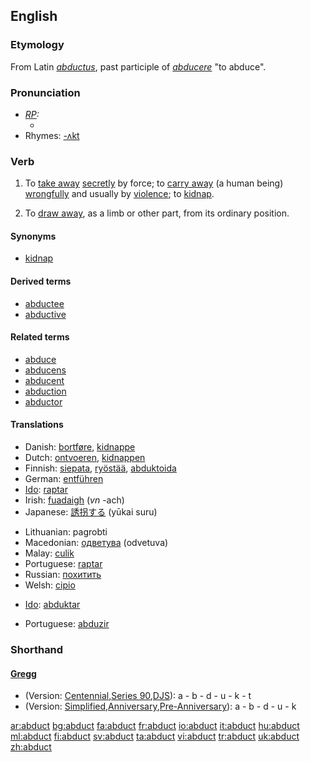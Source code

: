 ==English==

===Etymology===
From Latin ''[[abductus]]'', past participle of ''[[abducere]]'' "to abduce".

===Pronunciation===
* ''[[RP]]:''
** {{IPA|/æbˈdʌkt/}}
*Rhymes: [[Rhymes:English:-ʌkt|-ʌkt]]

===Verb===
{{en-verb}}

# {{transitive}} To [[take away]] [[secretly]] by force; to [[carry away]] (a human being) [[wrongfully]] and usually by [[violence]]; to [[kidnap]].
# {{transitive}} To [[draw away]], as a limb or other part, from its ordinary position.

====Synonyms====
* [[kidnap]]

====Derived terms====
* [[abductee]]
* [[abductive]]

====Related terms====
* [[abduce]]
* [[abducens]]
* [[abducent]]
* [[abduction]]
* [[abductor]]

====Translations====
{{trans-top|to take away}}
*Danish: [[bortføre]], [[kidnappe]]
*Dutch: [[ontvoeren]], [[kidnappen]]
*Finnish: [[siepata]], [[ryöstää]], [[abduktoida]]
*German: [[entführen]]
*[[Ido]]: [[raptar]]
*Irish: [[fuadaigh]] (''vn'' -ach)
*Japanese: [[誘拐する]] (yūkai suru)
{{trans-mid}}
*Lithuanian: pagrobti
*Macedonian: [[одветува]] (odvetuva)
*Malay: [[culik]]
*Portuguese: [[raptar]]
*Russian: [[похитить]]
*Welsh: [[cipio]]
{{trans-bottom}}

{{trans-top|to draw away from its ordinary position}}
*[[Ido]]: [[abduktar]]
{{trans-mid}}
*Portuguese: [[abduzir]]
{{trans-bottom}}

===Shorthand===

====[http://en.wikipedia.org/wiki/Gregg_Shorthand Gregg]====
{{rfc-header|[http://en.wikipedia.org/wiki/Gregg_Shorthand Gregg]}}
* (Version: [http://en.wikipedia.org/wiki/Gregg_Shorthand#Centennial_Gregg_Shorthand Centennial],[http://en.wikipedia.org/wiki/Gregg_Shorthand#Series_90_Gregg_Shorthand  Series 90],[http://en.wikipedia.org/wiki/Gregg_Shorthand#Diamond_Jubilee_Gregg_Shorthand  DJS]): a - b - d - u - k - t
* (Version: [http://en.wikipedia.org/wiki/Gregg_Shorthand#Simplified_Gregg_Shorthand Simplified],[http://en.wikipedia.org/wiki/Gregg_Shorthand#Anniversary_Gregg_Shorthand Anniversary],[http://en.wikipedia.org/wiki/Gregg_Shorthand#Pre-Anniversary_Gregg_Shorthand Pre-Anniversary]): a - b - d - u - k

[[ar:abduct]]
[[bg:abduct]]
[[fa:abduct]]
[[fr:abduct]]
[[io:abduct]]
[[it:abduct]]
[[hu:abduct]]
[[ml:abduct]]
[[fi:abduct]]
[[sv:abduct]]
[[ta:abduct]]
[[vi:abduct]]
[[tr:abduct]]
[[uk:abduct]]
[[zh:abduct]]